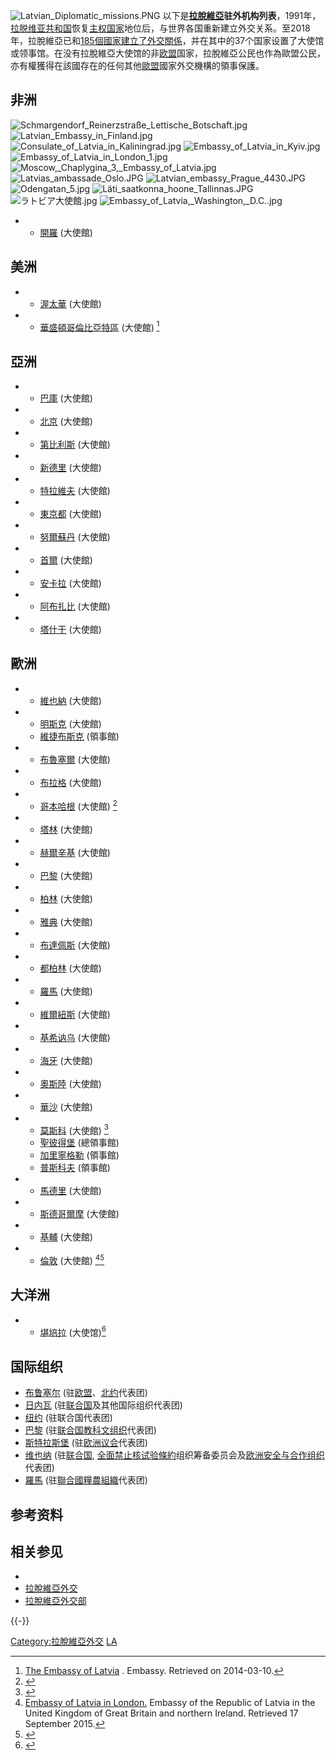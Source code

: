 {{short description|Wikipedia list article}}
[[Image:Latvian_Diplomatic_missions.PNG|thumb]]
以下是'''[[拉脫維亞|拉脫維亞]]驻外机构列表'''，1991年，[[拉脱维亚共和国|拉脱维亚共和国]]恢复[[主权国家|主权国家]]地位后，与世界各国重新建立外交关系。至2018年，拉脫維亞已和[[拉脫維亞建交列表|185個國家建立了外交關係]]，并在其中的37个国家设置了大使馆或领事馆。在没有拉脫維亞大使馆的非[[欧盟|欧盟]]国家，拉脫維亞公民也作為歐盟公民，亦有權獲得在該國存在的任何其他[[歐盟|歐盟]]國家外交機構的領事保護。

==非洲==
[[File:Schmargendorf_Reinerzstraße_Lettische_Botschaft.jpg|thumb]]
[[Image:Latvian_Embassy_in_Finland.jpg|thumb]]
[[File:Consulate_of_Latvia_in_Kaliningrad.jpg|thumb]]
[[File:Embassy_of_Latvia_in_Kyiv.jpg|thumb]]
[[File:Embassy_of_Latvia_in_London_1.jpg|thumb]]
[[Image:Moscow,_Chaplygina_3,_Embassy_of_Latvia.jpg|upright]]
[[File:Latvias_ambassade_Oslo.JPG|thumb]]
[[Image:Latvian_embassy_Prague_4430.JPG|thumb]]
[[File:Odengatan_5.jpg|thumb]]
[[File:Läti_saatkonna_hoone_Tallinnas.JPG|thumb]]
[[File:ラトビア大使館.jpg|thumb]]
[[File:Embassy_of_Latvia,_Washington,_D.C..jpg|thumb]]
*{{Flag|Egypt}}
** [[開羅|開羅]] (大使館)

==美洲==
*{{Flag|Canada}}
** [[渥太華|渥太華]] (大使館)
*{{Flag|United States}}
** [[華盛頓哥倫比亞特區|華盛頓哥倫比亞特區]] (大使館) <ref>[http://www.embassy.org/embassies/lv.html The Embassy of Latvia] {{Wayback|url=http://www.embassy.org/embassies/lv.html |date=20201203035010 }}. Embassy. Retrieved on 2014-03-10.</ref>

==亞洲==
*{{Flag|Azerbaijan}}
** [[巴庫|巴庫]] (大使館)
*{{Flag|China}}
** [[北京|北京]] (大使館)
*{{Flag|Georgia}}
** [[第比利斯|第比利斯]] (大使館)
*{{Flag|India}}
** [[新德里|新德里]] (大使館)
*{{Flag|Israel}}
** [[特拉維夫|特拉維夫]] (大使館)
*{{Flag|Japan}}
** [[東京都|東京都]] (大使館)
*{{Flag|Kazakhstan}}
** [[努爾蘇丹|努爾蘇丹]] (大使館)
*{{ROK}}
** [[首爾|首爾]] (大使館)
*{{Flag|Turkey}}
** [[安卡拉|安卡拉]] (大使館)
*{{Flag|United Arab Emirates}}
** [[阿布扎比|阿布扎比]] (大使館)
*{{Flag|Uzbekistan}}
** [[塔什干|塔什干]] (大使館)

==歐洲==
*{{Flag|Austria}}
** [[維也納|維也納]] (大使館)
*{{Flag|Belarus}}
** [[明斯克|明斯克]] (大使館)
** [[維捷布斯克|維捷布斯克]] (領事館)
*{{Flag|Belgium}}
** [[布魯塞爾|布魯塞爾]] (大使館)
*{{Flag|Czech Republic}}
** [[布拉格|布拉格]] (大使館)
*{{Flag|Denmark}}
** [[哥本哈根|哥本哈根]] (大使館) <ref>{{cite web|url= http://www.am.gov.lv/en/copenhagen/|title= Latvian embassy in Copenhagen, Denmark|author= Government of Latvia|accessdate= 22 February 2011|archive-date= 2014-10-24|archive-url= https://web.archive.org/web/20141024222522/http://www.am.gov.lv/en/copenhagen/|dead-url= no}}</ref> 
*{{Flag|Estonia}}
** [[塔林|塔林]] (大使館)
*{{Flag|Finland}}
** [[赫爾辛基|赫爾辛基]] (大使館)
*{{Flag|France}}
** [[巴黎|巴黎]] (大使館)
*{{Flag|Germany}}
** [[柏林|柏林]] (大使館)
*{{Flag|Greece}}
** [[雅典|雅典]] (大使館)
*{{Flag|Hungary}}
** [[布達佩斯|布達佩斯]] (大使館)
*{{Flag|Ireland}}
** [[都柏林|都柏林]] (大使館)
*{{Flag|Italy}}
** [[羅馬|羅馬]] (大使館)
*{{Flag|Lithuania}}
** [[維爾紐斯|維爾紐斯]] (大使館)
*{{Flag|Moldova}}
** [[基希讷乌|基希讷乌]] (大使館)
*{{Flag|Netherlands}}
** [[海牙|海牙]] (大使館)
*{{Flag|Norway}}
** [[奧斯陸|奧斯陸]] (大使館)
*{{Flag|Poland}}
** [[華沙|華沙]] (大使館)
*{{Flag|Russia}}
** [[莫斯科|莫斯科]] (大使館) <ref>{{cite web
  | title = Embassy of the Republic of Latvia in Russian Federation
  | publisher = Embassy of Latvia in Moscow
  | url = http://www.am.gov.lv/en/moscow/
  | accessdate = 2008-07-02
  | archive-date = 2020-06-05
  | archive-url = https://web.archive.org/web/20200605180234/https://www.mfa.gov.lv/en/moscow/
  | dead-url = no
  }}</ref>
** [[聖彼得堡|聖彼得堡]] (總領事館)
** [[加里寧格勒|加里寧格勒]] (領事館)
** [[普斯科夫|普斯科夫]] (領事館)
*{{Flag|Spain}}
** [[馬德里|馬德里]] (大使館)
*{{Flag|Sweden}}
** [[斯德哥爾摩|斯德哥爾摩]] (大使館)
*{{Flag|Ukraine}}
** [[基輔|基輔]] (大使館)
*{{Flag|United Kingdom}}
** [[倫敦|倫敦]] (大使館) <ref>[http://www.mfa.gov.lv/en/london Embassy of Latvia in London.] {{Wayback|url=http://www.mfa.gov.lv/en/london |date=20210101232017 }} Embassy of the Republic of Latvia in the United Kingdom of Great Britain and northern Ireland. Retrieved 17 September 2015.</ref><ref>{{cite news|url=https://www.gov.uk/government/uploads/system/uploads/attachment_data/file/263519/LDL_December_2013.pdf |title=The London Diplomatic List |date=14 December 2013 |archiveurl=https://web.archive.org/web/20131211155353/https://www.gov.uk/government/uploads/system/uploads/attachment_data/file/263519/LDL_December_2013.pdf |archivedate=2013-12-11 }}</ref>

== 大洋洲 ==
*{{Flag|Australia}}
** [[堪培拉|堪培拉]] (大使馆)<ref name="LatviaOpenedEmbassy2021">{{cite news |url=https://www.baltictimes.com/opening_up_of_embassy_in_australia_is_a_confirmation_of_latvia_s_determination_to_strengthen_bilateral_relations/ |title=Opening up of embassy in Australia is a confirmation of Latvia's determination to strengthen bilateral relations |publisher=The Baltic Times |date=13 September 2021 |access-date=19 September 2021 |archive-date=2021-10-01 |archive-url=https://web.archive.org/web/20211001100647/https://www.baltictimes.com/opening_up_of_embassy_in_australia_is_a_confirmation_of_latvia_s_determination_to_strengthen_bilateral_relations/ |dead-url=no }}</ref>

==国际组织==
* [[布鲁塞尔|布鲁塞尔]] (驻[[欧盟|欧盟]]、[[北约|北约]]代表团)
* [[日内瓦|日内瓦]] (驻[[联合国|联合国]]及其他国际组织代表团)
* [[纽约|纽约]] (驻联合国代表团)
* [[巴黎|巴黎]] (驻[[联合国教科文组织|联合国教科文组织]]代表团)
* [[斯特拉斯堡|斯特拉斯堡]] (驻[[欧洲议会|欧洲议会]]代表团)
* [[维也纳|维也纳]] (驻[[联合国|联合国]], [[全面禁止核试验條約|全面禁止核试验條約]]组织筹备委员会及[[欧洲安全与合作组织|欧洲安全与合作组织]]代表团)
* [[羅馬|羅馬]] (驻[[聯合國糧農組織|聯合國糧農組織]]代表团)

==参考资料==
{{Reflist}}

==相关参见==

{{Portal box|國際關係}}
* {{Link-en|駐拉脫維亞外交機構列表|List of diplomatic missions in Latvia}}
* [[拉脫維亞外交|拉脫維亞外交]]
* [[拉脫維亞外交部|拉脫維亞外交部]]


{{-}}
{{拉脫維亞外交}}
{{Europe topic|駐外機構列表}}

[[Category:拉脫維亞外交|Category:拉脫維亞外交]]
[[Category:各國駐外機構列表|LA]]